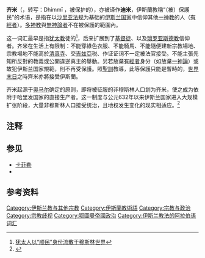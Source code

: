 {{expand|time=2011-04-29T15:37:45+00:00}}
'''齐米'''（{{lang-ar|ذمي}}{{IPA-ar|ˈðɪmːiː|}}，转写：Dhimmī ，被保护的），亦被译作'''迪米'''，伊斯蘭教稱“（被）保護民”的术语，是指在以[[沙里亚法规|沙里亚法规]]为基础的[[伊斯兰国家|伊斯兰国家]]中信仰其他[[一神教|一神教]]的人（[[有經者|有經者]]）。[[多神教|多神教]]與[[無神論者|無神論者]]不在被保護的範圍內。

这一词汇最早是指[[犹太教|犹太教]]徒的<ref>[http://webcache.googleusercontent.com/search?q=cache:gYGW5E-VBvQJ:archive.is/pYh4+&cd=1&hl=zh-CN&ct=clnk 犹太人以“顺民”身份流散于穆斯林世界]</ref>，后来扩展到了[[基督徒|基督徒]]、以及[[琐罗亚斯德教|琐罗亚斯德教]]信仰者。齐米在生活上有限制：不能穿綠色衣服、不能騎馬、不能隨便建新宗教場地、宗教場地不能高於[[清真寺|清真寺]]、交[[吉兹亞|吉兹亞]]税、作证证词不一定被法官接受。不能主張先知所反對的教義{{notetag|如掛[[十字架|十字架]]，或慶祝[[耶誕節|耶誕節]]、[[復活節|復活節]]等}}或公開違逆真主的舉動{{notetag|如公開[[喝酒|喝酒]]、吃[[豬肉|豬肉]]及[[齋戒月|齋戒月]]期間公開自由飲食等}}。另若放棄[[有經者|有經者]]身分（如放棄[[一神論|一神論]]）或故犯伊斯兰国家規範{{notetag|如公開宣稱伊斯蘭非真理、對穆斯林宣教、聯合伊斯蘭的敵人等}}，則不再受保護{{notetag|包括生命及財產上的保護}}。照[[聖訓|聖訓]]教導，此等保護只能是暫時的，[[伊斯蘭教末世論|世界末日]]之時齊米亦將接受伊斯蘭。

齐米起源于[[欧麦尔·本·赫塔卜|奥马尔]]确定的原则，即将被征服的非穆斯林人口划为齐米，使之成为依附于哈里发国家的直接生产者。这一制度与公元632年以来伊斯兰国家进入大规模扩张阶段，大量非穆斯林人口接受统治，且地权发生变化的现实相适应。<ref>{{Cite book|title=世界古代史（下册）|publisher=高等教育|isbn=978-7-04-050112-4|location=北京|pages=71}}</ref>

==注释==
{{notefoot}}

==参见==
* [[卡菲勒|卡菲勒]]
* {{link-en|哈尔比|Harbi_(Islamic_law)}}

==参考资料==
{{reflist}}

{{伊斯蘭教主題}}
{{Authority control}}

[[Category:伊斯兰教与其他宗教|Category:伊斯兰教与其他宗教]]
[[Category:伊斯蘭教術語|Category:伊斯蘭教術語]]
[[Category:宗教与政治|Category:宗教与政治]]
[[Category:宗教歧视|Category:宗教歧视]]
[[Category:鄂圖曼帝國政治|Category:鄂圖曼帝國政治]]
[[Category:伊斯兰教法的阿拉伯语词汇|Category:伊斯兰教法的阿拉伯语词汇]]